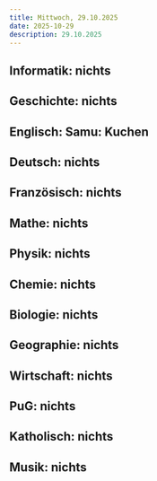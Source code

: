 ```yaml
---
title: Mittwoch, 29.10.2025
date: 2025-10-29
description: 29.10.2025
---
```


## Informatik: nichts

## Geschichte: nichts

## Englisch: Samu: Kuchen 

## Deutsch: nichts

## Französisch: nichts

## Mathe: nichts

## Physik: nichts

## Chemie: nichts

## Biologie: nichts

## Geographie: nichts

## Wirtschaft: nichts

## PuG: nichts

## Katholisch: nichts

## Musik: nichts
